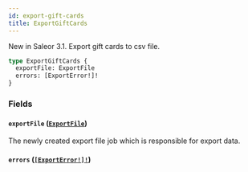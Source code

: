 ```yaml
---
id: export-gift-cards
title: ExportGiftCards
---
```


New in Saleor 3.1. Export gift cards to csv file.

```graphql
type ExportGiftCards {
  exportFile: ExportFile
  errors: [ExportError!]!
}
```

### Fields

#### `exportFile` ([`ExportFile`](../../../developer/api-reference/objects/export-file))

The newly created export file job which is responsible for export data.

#### `errors` ([`[ExportError!]!`](../../../developer/api-reference/objects/export-error))

